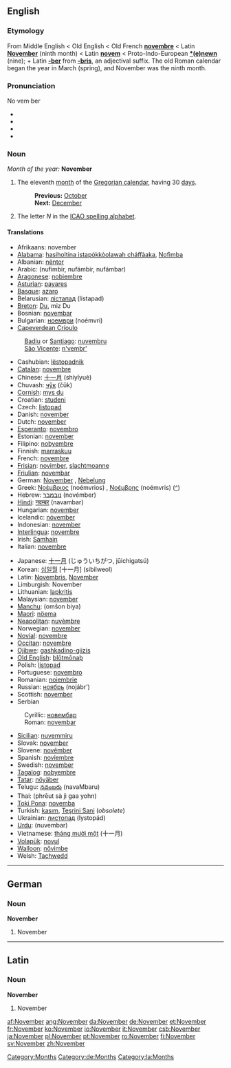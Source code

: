 {{see|november}}
==English==

===Etymology===
From Middle English < Old English < Old French '''[[novembre]]''' < Latin '''[[November#Latin|November]]''' (ninth month) < Latin '''[[novem]]''' < Proto-Indo-European '''[[*(e)newn]]''' (nine); + Latin '''[[-ber]]''' from '''[[-bris]]''', an adjectival suffix. The old Roman calendar began the year in March (spring), and November was the ninth month.

===Pronunciation===
No·vem·ber
*{{IPA|/nəʊˈvembə/}}
*{{SAMPA|/n@U"vEmb@/}}
*{{AHD|/nŏvēmbə/}}
*{{audio|en-us-November.ogg|Audio (US)}}

===Noun===
{{wikipedia}}
''Month of the year:'' '''November'''
#The eleventh [[month]] of the [[Gregorian calendar]], having 30 [[day]]s.
#:'''Previous:''' [[October]]
#:'''Next:''' [[December]]
#The letter ''N'' in the [[ICAO spelling alphabet]].

====Translations====
{{top}}
*Afrikaans: november
*[[Alabama]]: [[hasiholtina istapókkòolawah cháffàaka]], [[Nofìmba]]
*Albanian: [[nëntor]]
*Arabic: {{ARchar|[[نوفمبر|نُوفمْبر]]}} (nufímbir, nufámbir, nufámbar) {{m}}
*[[Aragonese]]: [[nobiembre]] {{m}}
*[[Asturian]]: [[payares]] {{m}}
*[[Basque]]: [[azaro]]
*Belarusian: [[лістапад]] (listapad) {{m}}
*[[Breton]]: [[Du#Breton|Du]], miz Du
*Bosnian: [[novembar#Bosnian|novembar]] {{m}}
*Bulgarian: [[ноември]] (noémvri) {{m}}
*[[Capeverdean Crioulo]]
:[[Badiu]] or [[Santiago]]: [[nuvembru]] {{m}}
:[[São Vicente]]: [[n'vembr']] {{m}}
*Cashubian: [[lëstopadnik]] {{m}}
*[[Catalan]]: [[novembre]] {{m}}
*Chinese: [[十一月]] (shíyīyuè)
*Chuvash: [[чӳк]] (čük)
*[[Cornish]]: [[mys du]]
*Croatian: [[studeni]] {{m}}
*Czech: [[listopad#Czech|listopad]] {{m}}
*Danish: [[november]]
*Dutch: [[november]]
*[[Esperanto]]: [[novembro]]
*Estonian: [[november]]
*Filipino: [[nobyembre]]
*Finnish: [[marraskuu]]
*French: [[novembre]] {{m}}
*[[Frisian]]: [[novimber]], [[slachtmoanne]]
*[[Friulian]]: [[novembar]] {{m}}
*German: [[November#German|November]] {{m}}, [[Nebelung]] {{m}}
*Greek: [[Νοέμβριος]] (noémvrios) {{m}}, [[Νοέμβρης]] (noémvris) {{m}} ([[:el:Νοέμβριος|^]])
*Hebrew: [[נובמבר]] (novémber)
*[[Hindi]]: [[नवम्बर]] (navambar)
*Hungarian: [[november#Hungarian|november]]
*Icelandic: [[nóvember]]
*Indonesian: [[november]]
*[[Interlingua]]: [[novembre]]
*Irish: [[Samhain]]
*Italian: [[novembre]] {{m}}
{{mid}}
*Japanese: [[十一月]] (じゅういちがつ, jūichigatsú)
*Korean: [[십일월]] [十一月] (sibilweol)
*Latin: [[Novembris]], [[November#Latin|November]] {{m}}
*Limburgish: November
*Lithuanian: [[lapkritis]] {{m}}
*Malaysian: [[november]]
*[[Manchu]]: (omšon biya)
*[[Maori]]: [[nöema]]
*[[Neapolitan]]: [[nuvèmbre]] {{m}}
*Norwegian: [[november]]
*[[Novial]]: [[novembre]]
*[[Occitan]]: [[novembre]]
*[[Ojibwe]]: [[gashkadino-giizis]]
*[[Old English]]: [[blotmonaþ|blōtmōnaþ]] {{m}}
*Polish: [[listopad#Polish|listopad]] {{m}}
*Portuguese: [[novembro]] {{m}}
*Romanian: [[noiembrie]] {{m}}
*Russian: [[ноябрь]] (nojábr’) {{m}}
*Scottish: [[november]]
*Serbian
:Cyrillic: [[новембар#Serbian|новембар]] {{m}}
:Roman: [[novembar#Serbian|novembar]] {{m}}
*[[Sicilian]]: [[nuvemmiru]] {{m}}
*Slovak: [[november]] {{m}}
*Slovene: [[novêmber]]
*Spanish: [[noviembre]] {{m}}
*Swedish: [[november#Swedish|november]]
*[[Tagalog]]: [[nobyembre]]
*[[Tatar]]: [[nöyäber]]
*Telugu: [[నవంబరు]] (navaMbaru)
*Thai: {{THchar|[[พฤศจิกายน]]}} (phrēut sà jì gaa yohn)
*[[Toki Pona]]: [[novemba]]
*Turkish: [[kasım]], [[Teşrini Sani]] (''obsolete'')
*Ukrainian: [[листопад]] (lystopád) {{m}}
*[[Urdu]]: {{URchar|[[نومبر]]}} (nuvembar)
*Vietnamese: [[tháng mười một]] (十一月)
*[[Volapük]]: [[novul]]
*[[Walloon]]: [[nôvimbe]] {{m}}
*Welsh: [[Tachwedd]] {{m}}
{{bottom}}

[[Category:Months]]


----

==German==
===Noun===
'''November''' {{m}}

#November
[[Category:de:Months]]


----
==Latin==
===Noun===
'''November''' {{m}}

#November
[[Category:la:Months]]

[[af:November]]
[[ang:November]]
[[da:November]]
[[de:November]]
[[et:November]]
[[fr:November]]
[[ko:November]]
[[io:November]]
[[it:November]]
[[csb:November]]
[[ja:November]]
[[pl:November]]
[[pt:November]]
[[ro:November]]
[[fi:November]]
[[sv:November]]
[[zh:November]]